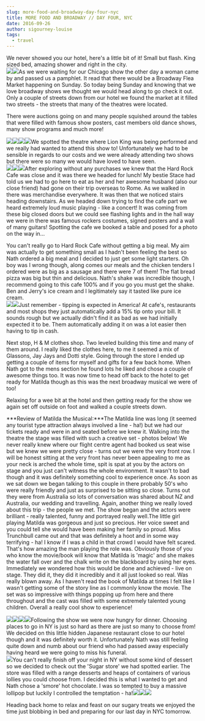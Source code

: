 ```yaml
---
slug: more-food-and-broadway-day-four-nyc
title: MORE FOOD AND BROADWAY // DAY FOUR, NYC
date: 2016-09-26
author: sigourney-louise
tags:
  - travel
---
```

We never showed you our hotel, here's a little bit of it! Small but flash. King sized bed, amazing shower and right in the city.\
![](http://sigourneylouise.nz/wp-content/uploads/2017/09/IMG_7455-1024x683.jpg)![](http://sigourneylouise.nz/wp-content/uploads/2017/09/IMG_7457-1024x683.jpg)As we were waiting for our Chicago show the other day a woman came by and passed us a pamphlet. It read that there would be a Broadway Flea Market happening on Sunday. So today being Sunday and knowing that we love broadway shows we thought we would head along to go check it out. Only a couple of streets down from our hotel we found the market at it filled two streets - the streets that many of the theatres were located.

There were auctions going on and many people squished around the tables that were filled with famous show posters, cast members old dance shows, many show programs and much more!

![](http://sigourneylouise.nz/wp-content/uploads/2017/09/IMG_7460-1024x683.jpg)![](http://sigourneylouise.nz/wp-content/uploads/2017/09/IMG_7467-1024x683.jpg)![](http://sigourneylouise.nz/wp-content/uploads/2017/09/IMG_7461-1024x683.jpg)![](http://sigourneylouise.nz/wp-content/uploads/2017/09/IMG_7465-1024x683.jpg)We spotted the theatre where Lion King was being performed and we really had wanted to attend this show to! Unfortunately we had to be sensible in regards to our costs and we were already attending two shows but there were so many we would have loved to have seen.\
![](http://sigourneylouise.nz/wp-content/uploads/2017/09/IMG_7477-1024x683.jpg)![](http://sigourneylouise.nz/wp-content/uploads/2017/09/IMG_7478-1024x683.jpg)![](http://sigourneylouise.nz/wp-content/uploads/2017/09/IMG_7481-1024x683.jpg)After exploring without any purchases we knew that the Hard Rock Cafe was close and it was there we headed for lunch! My bestie Stace had told us we had to go here to eat as her and her awesome husband (also our close friend) had gone on their trip overseas to Rome. As we walked in there was merchandise everywhere. It was then that we noticed stairs heading downstairs. As we headed down trying to find the cafe part we heard extremely loud music playing - like a concert! It was coming from these big closed doors but we could see flashing lights and in the hall way we were in there was famous rockers costumes, signed posters and a wall of many guitars! Spotting the cafe we booked a table and posed for a photo on the way in...

You can't really go to Hard Rock Cafe without getting a big meal. My aim was actually to get something small as I hadn't been feeling the best so Nath ordered a big meal and I decided to just get some light starters. Oh boy was I wrong though, along comes our meals and the chicken tenders I ordered were as big as a sausage and there were 7 of them! The flat bread pizza was big but thin and delicious. Nath's shake was incredible though, I recommend going to this cafe 100% and if you go you must get the shake. Ben and Jerry's ice cream and I legitimately say it tasted like pure ice cream.\
![](http://sigourneylouise.nz/wp-content/uploads/2017/09/IMG_2770-e1505369619754-768x1024.jpg)![](http://sigourneylouise.nz/wp-content/uploads/2017/09/IMG_2772-e1505369680115-768x1024.jpg)Just remember - tipping is expected in America! At cafe's, restaurants and most shops they just automatically add a 15% tip onto your bill. It sounds rough but we actually didn't find it as bad as we had initially expected it to be. Them automatically adding it on was a lot easier then having to tip in cash.

Next stop, H & M clothes shop. Two leveled building this time and many of them around. I really liked the clothes here, to me it seemed a mix of Glassons, Jay Jays and Dotti style. Going through the store I ended up getting a couple of items for myself and gifts for a few back home. When Nath got to the mens section he found lots he liked and chose a couple of awesome things too. It was now time to head off back to the hotel to get ready for Matilda though as this was the next broadway musical we were of too! 

Relaxing for a wee bit at the hotel and then getting ready for the show we again set off outside on foot and walked a couple streets down.

***Review of Matilda the Musical:***The Matilda line was long (it seemed any tourist type attraction always involved a line - ha!) but we had our tickets ready and were in and seated before we knew it. Walking into the theatre the stage was filled with such a creative set - photos below! We never really knew where our flight centre agent had booked us seat wise but we knew we were pretty close - turns out we were the very front row. I will be honest sitting at the very front has never been appealing to me as your neck is arched the whole time, spit is spat at you by the actors on stage and you just can't witness the whole environment. It wasn't to bad though and it was definitely something cool to experience once. As soon as we sat down we began talking to this couple in there probably 50's who were really friendly and just as surprised to be sitting so close. Turns out they were from Australia so lots of conversation was shared about NZ and Australia, our wedding and travelling. Again, another thing we really loved about this trip - the people we met. The show began and the actors were brilliant - really talented, funny and portrayed really well.The little girl playing Matilda was gorgeous and just so precious. Her voice sweet and you could tell she would have been making her family so proud. Miss Trunchbull came out and that was definitely a hoot and in some way terrifying - ha! I know if I was a child in that crowd I would have felt scared. That's how amazing the man playing the role was. Obviously those of you who know the movie/book will know that Matilda is 'magic' and she makes the water fall over and the chalk write on the blackboard by using her eyes. Immediately we wondered how this would be done and achieved - live on stage. They did it, they did it incredibly and it all just looked so real. Was really blown away. As I haven't read the book of Matilda at times I felt like I wasn't getting some of the story line as I commonly know the movie. The set was so impressive with things popping up from here and there throughout and the cast was filled with some extremely talented young children. Overall a really cool show to experience!

![](http://sigourneylouise.nz/wp-content/uploads/2017/09/IMG_2783-1024x768.jpg)![](http://sigourneylouise.nz/wp-content/uploads/2017/09/IMG_2782-e1505369850960-768x1024.jpg)![](http://sigourneylouise.nz/wp-content/uploads/2017/09/IMG_2785-e1505369891932-1024x768.jpg)![](http://sigourneylouise.nz/wp-content/uploads/2017/09/IMG_2789-820x1024.jpg)Following the show we were now hungry for dinner. Choosing places to go in NY is just so hard as there are just so many to choose from! We decided on this little hidden Japanese restaurant close to our hotel though and it was definitely worth it. Unfortunately Nath was still feeling quite down and numb about our friend who had passed away especially having heard we were going to miss his funeral.\
![](http://sigourneylouise.nz/wp-content/uploads/2017/09/IMG_2791-e1505369987161-768x1024.jpg)You can't really finish off your night in NY without some kind of dessert so we decided to check out the 'Sugar store' we had spotted earlier. The store was filled with a range desserts and heaps of containers of various lollies you could choose from. I decided this is what I wanted to get and Nath chose a 'smore' hot chocolate. I was so tempted to buy a massive lollipop but luckily I controlled the temptation - ha!![](http://sigourneylouise.nz/wp-content/uploads/2017/09/IMG_2796-e1505370074102-768x1024.jpg)![](http://sigourneylouise.nz/wp-content/uploads/2017/09/IMG_2794-1024x768.jpg)![](http://sigourneylouise.nz/wp-content/uploads/2017/09/IMG_2792-1024x768.jpg)

Heading back home to relax and feast on our sugary treats we enjoyed the time just blobbing in bed and preparing for our last day in NYC tomorrow.
